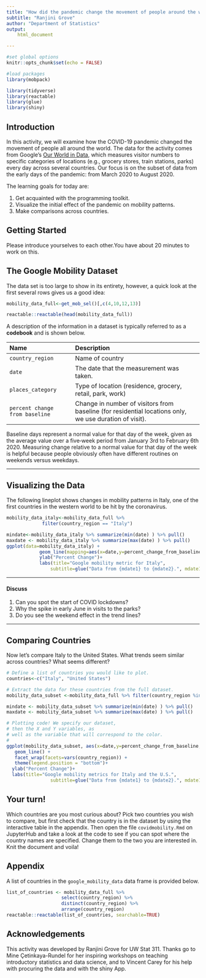 ```yaml
---
title: "How did the pandemic change the movement of people around the world?"
subtitle: "Ranjini Grove"
author: "Department of Statistics"
output: 
    html_document

---
```


```r
#set global options
knitr::opts_chunk$set(echo = FALSE)

#load packages
library(mobpack)

library(tidyverse)
library(reactable)
library(glue)
library(shiny)
```




## Introduction

In this activity, we will examine how the COVID-19 pandemic changed the movement of people all around the world. The data for the activity comes from Google's [Our World in Data](https://ourworldindata.org/covid-mobility-trends), which measures visitor numbers to specific categories of locations (e.g., grocery stores, train stations, parks) every day across several countries. Our focus is on the subset of data from the early days of the pandemic: from March 2020 to August 2020.


The learning goals for today are:

1. Get acquainted with the programming toolkit.
2. Visualize the initial effect of the pandemic on mobility patterns.
3. Make comparisons across countries.

## Getting Started

Please introduce yourselves to each other.You have about 20 minutes to work on this.
  

## The Google Mobility Dataset

The data set is too large to show in its entirety, however, a quick look at the first several rows gives us a good idea:

```r
mobility_data_full<-get_mob_sel()[,c(4,10,12,13)]

reactable::reactable(head(mobility_data_full))
```

A description of the information in a dataset is typically referred to as a **codebook** and is shown below. 

| Name            |  Description
|:----------------|:--------------------------------
| `country_region` | Name of country
| `date`          | The date that the measurement was taken. 
| `places_category` | Type of location (residence, grocery, retail, park, work)
| `percent change from baseline` | Change in number of visitors from baseline (for residential locations only, we use duration of visit). 

Baseline days represent a normal value for that day of the week, given as the average value over a five‑week period from January 3rd to February 6th 2020. Measuring change relative to a normal value for that day of the week is helpful because people obviously often have different routines on weekends versus weekdays.



<hr>
</hr>


## Visualizing the Data

The following lineplot shows changes in mobility patterns in Italy, one of the first countries in the western world to be hit by the coronavirus.  

```r
mobility_data_italy<-mobility_data_full %>% 
             filter(country_region == "Italy") 

mindate<-mobility_data_italy %>% summarize(min(date) ) %>% pull()
maxdate <- mobility_data_italy %>% summarize(max(date) ) %>% pull()           
ggplot(data=mobility_data_italy) + 
            geom_line(mapping=aes(x=date,y=percent_change_from_baseline, color=places_category, linetype=places_category) ) +
            ylab("Percent Change")+
            labs(title="Google mobility metric for Italy",
                subtitle=glue("Data from {mdate1} to {mdate2}.", mdate1 = as.Date(mindate), mdate2=as.Date(maxdate), .sep =" " ) )

```

<hr>
</hr>

#### Discuss

1. Can you spot the start of COVID lockdowns?  
2. Why the spike in early June in visits to the parks? 
3. Do you see the weekend effect in the trend lines?

<hr>
</hr>

## Comparing Countries

Now let's compare Italy to the United States.  What trends seem similar across countries? What seems different?

```r
# Define a list of countries you would like to plot.
countries<-c("Italy", "United States")

# Extract the data for these countries from the full dataset. 
mobility_data_subset <-mobility_data_full %>% filter(country_region %in% countries) 

mindate <- mobility_data_subset %>% summarize(min(date) ) %>% pull()
maxdate <- mobility_data_subset %>% summarize(max(date) ) %>% pull()

# Plotting code! We specify our dataset, 
# then the X and Y variables, as
# well as the variable that will correspond to the color. 
# 
ggplot(mobility_data_subset, aes(x=date,y=percent_change_from_baseline,color=places_category)) +
   geom_line() +
   facet_wrap(facets=vars(country_region)) +
   theme(legend.position = "bottom")+
  ylab("Percent Change")+
  labs(title="Google mobility metrics for Italy and the U.S.",
                subtitle=glue("Data from {mdate1} to {mdate2}.", mdate1=as.Date(mindate), mdate2 = as.Date(maxdate), .sep =" " ) )
```

## Your turn!

Which countries are you most curious about? Pick two countries you wish to compare, but first check that the country is in the dataset by using the interactive table in the appendix. Then open the file `covidmobility.Rmd` on JupyterHub and take a look at the code to see if you can spot where the country names are specified. Change them to the two you are interested in. Knit the document and voila!  

## Appendix

A list of countries in the `google_mobility_data` data frame is provided below.

```r

list_of_countries <- mobility_data_full %>% 
                    select(country_region) %>%
                    distinct(country_region) %>%
                    arrange(country_region)
reactable::reactable(list_of_countries, searchable=TRUE)                  
```


## Acknowledgements

This activity was developed by Ranjini Grove for UW Stat 311. Thanks go to Mine &#199;etinkaya-Rundel for her inspiring workshops on teaching introductory statistics and data science, and to Vincent Carey for his help with procuring the data and with the shiny App. 

